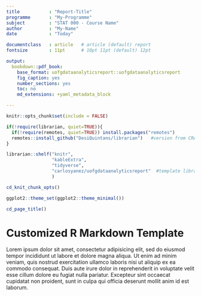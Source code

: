 ```yaml
---
title           : "Report-Title"
programme       : "My-Programme"
subject         : "STAT 000 - Course Name"
author          : "My-Name"
date            : "Today"

documentclass   : article   # article (default) report
fontsize        : 11pt      # 10pt 11pt (default) 12pt

output:
  bookdown::pdf_book:
    base_format: uofgdataanalyticsreport::uofgdataanalyticsreport
    fig_caption: yes
    number_sections: yes
    toc: no
    md_extensions: +yaml_metadata_block

---
```



```r

knitr::opts_chunk$set(include = FALSE)

if(!require(librarian, quiet=TRUE)){
  if(!require(remotes, quiet=TRUE)) install.packages("remotes")
  remotes::install_github("DesiQuintans/librarian")   #version from CRAN does not work correctly in Windows
} 

librarian::shelf("knitr",
                 "kableExtra",
                 "tidyverse",
                 "carlosyanez/uofgdataanalyticsreport"  #template librart
                 )

cd_knit_chunk_opts()

ggplot2::theme_set(ggplot2::theme_minimal())

```

```r
cd_page_title()
```

# Customized R Markdown Template

Lorem ipsum dolor sit amet, consectetur adipisicing elit, sed do eiusmod
tempor incididunt ut labore et dolore magna aliqua. Ut enim ad minim veniam,
quis nostrud exercitation ullamco laboris nisi ut aliquip ex ea commodo
consequat. Duis aute irure dolor in reprehenderit in voluptate velit esse
cillum dolore eu fugiat nulla pariatur. Excepteur sint occaecat cupidatat non
proident, sunt in culpa qui officia deserunt mollit anim id est laborum.

